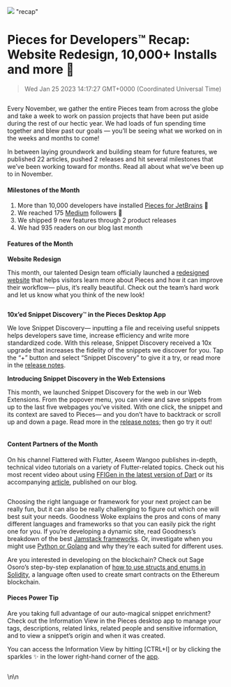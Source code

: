 ![](https://uploads-ssl.webflow.com/6143afec68f555387049efb3/63d139f65e242e8004465143_NovRecap_8f6a719e24d00080ea099057274cd60f_2000.png)
"recap"
# Pieces for Developers™ Recap: Website Redesign, 10,000+ Installs and more 👀
> Wed Jan 25 2023 14:17:27 GMT+0000 (Coordinated Universal Time)
<figure class="w-richtext-figure-type-image w-richtext-align-center" data-rt-type="image" data-rt-align="center">
    <div><img alt=""
              src="https://uploads-ssl.webflow.com/6143afec68f555387049efb3/638e63498eeabb853fe86f75_ezgif_com-gif-maker38_c78a89ee31defa34ab3094682caa3e67_800.png"/>
    </div>
</figure><p>Every November, we gather the entire Pieces team from across the globe and take a week to work on passion
    projects that have been put aside during the rest of our hectic year. We had loads of fun spending time together and
    blew past our goals — you’ll be seeing what we worked on in the weeks and months to come!</p><p>In between laying
    groundwork and building steam for future features, we published 22 articles, pushed 2 releases and hit several
    milestones that we’ve been working toward for months. Read all about what we’ve been up to in November.</p><h4
    id="4g83u">Milestones of the Month</h4><ol type="1">
    <li>More than 10,000 developers have installed <a
        href="https://plugins.jetbrains.com/plugin/17328-pieces--save-search-share--reuse-code-snippets/"
        target="_blank" rel="noopener noreferrer">Pieces for JetBrains</a> 🎊
    </li>
    <li>We reached 175 <a href="https://pieces.medium.com/" target="_blank"
                          rel="noopener noreferrer">Medium</a> followers 📰
    </li>
    <li>We shipped 9 new features through 2 product releases</li>
    <li>We had 935 readers on our blog last month</li>
</ol><h4 id="9iip5">Features of the Month</h4><p><strong>Website Redesign</strong></p><p>This month, our talented Design
    team officially launched a <a href="https://code.pieces.app/" target="_blank" rel="noopener noreferrer">redesigned
        website</a> that helps visitors learn more about Pieces and how it can improve their workflow— plus, it’s really
    beautiful. Check out the team’s hard work and let us know what you think of the new look!</p><figure
    class="w-richtext-figure-type-image w-richtext-align-center" data-rt-type="image" data-rt-align="center">
    <div><img alt=""
              src="https://uploads-ssl.webflow.com/6143afec68f555387049efb3/638e63498eeabbca26e86f74_ezgif_com-gif-maker_64f4e188f8e85738ffb69babba551744.gif"/>
    </div>
</figure><p><strong>10x’ed Snippet Discovery</strong>™<strong> in the Pieces Desktop App</strong></p><p>We love Snippet
    Discovery— inputting a file and receiving useful snippets helps developers save time, increase efficiency and write
    more standardized code. With this release, Snippet Discovery received a 10x upgrade that increases the fidelity of
    the snippets we discover for you. Tap the “+” button and select “Snippet Discovery” to give it a try, or read more
    in the <a
        href="https://code.pieces.app/updates/pieces-desktop-app-194-pieces-os-300-10xd-snippet-discovery-ui-improvements-and-more"
        target="_blank" rel="noopener noreferrer">release notes</a>.</p><p><strong>Introducing Snippet Discovery in the
    Web Extensions</strong></p><p>This month, we launched Snippet Discovery for the web in our Web Extensions. From the
    popover menu, you can view and save snippets from up to the last five webpages you’ve visited. With one click, the
    snippet and its context are saved to Pieces— and you don’t have to backtrack or scroll up and down a page. Read more
    in the <a
        href="https://code.pieces.app/updates/pieces-chrome-extension-250-biggest-update-of-2022-you-dont-want-to-miss-this"
        target="_blank" rel="noopener noreferrer">release notes</a>; then go try it out!</p><figure
    class="w-richtext-figure-type-image w-richtext-align-center" data-rt-type="image" data-rt-align="center">
    <div><img alt=""
              src="https://uploads-ssl.webflow.com/6143afec68f555387049efb3/638e63498eeabb1c3ae86f7a_Untitled_d0bf34104ed1b22d0b72ec5095408d35_800.png"/>
    </div>
</figure><h4 id="7gnof">Content Partners of the Month</h4><p>On his channel Flattered with Flutter, Aseem Wangoo
    publishes in-depth, technical video tutorials on a variety of Flutter-related topics. Check out his most recent
    video about using <a href="https://www.youtube.com/watch?v=VIbBuPl5oxA&amp;t=1s" target="_blank"
                         rel="noopener noreferrer">FFIGen in the latest version of Dart</a> or its accompanying <a
        href="https://code.pieces.app/blog/using-ffigen-in-dart-218" target="_blank"
        rel="noopener noreferrer">article</a>, published on our blog.</p><figure
    class="w-richtext-figure-type-image w-richtext-align-center" data-rt-type="image" data-rt-align="center">
    <div><img alt=""
              src="https://uploads-ssl.webflow.com/6143afec68f555387049efb3/638e63498eeabbc3dde86f73_image191_9e535c6270bb229e099871a76af07b83_800.png"/>
    </div>
</figure><p>Choosing the right language or framework for your next project can be really fun, but it can also be really
    challenging to figure out which one will best suit your needs. Goodness Woke explains the pros and cons of many
    different languages and frameworks so that you can easily pick the right one for you. If you’re developing a dynamic
    site, read Goodness’s breakdown of the best <a
        href="https://code.pieces.app/blog/best-jamstack-frameworks-for-developing-static-and-dynamic-sites"
        target="_blank" rel="noopener noreferrer">Jamstack frameworks</a>. Or, investigate when you might use <a
        href="https://code.pieces.app/blog/python-vs-golang" target="_blank" rel="noopener noreferrer">Python or
        Golang</a> and why they’re each suited for different uses.</p><p>Are you interested in developing on the
    blockchain? Check out Sage Osoro’s step-by-step explanation of <a
        href="https://code.pieces.app/blog/understanding-structs-and-enums-in-solidity" target="_blank"
        rel="noopener noreferrer">how to use structs and enums in Solidity</a>, a language often used to create smart
    contracts on the Ethereum blockchain.</p><h4 id="cjp3u">Pieces Power Tip</h4><p>Are you taking full advantage of our
    auto-magical snippet enrichment? Check out the Information View in the Pieces desktop app to manage your tags,
    descriptions, related links, related people and sensitive information, and to view a snippet’s origin and when it
    was created.</p><p>You can access the Information View by hitting [CTRL+I] or by clicking the sparkles ✨ in the
    lower right-hand corner of the <a href="https://code.pieces.app/desktop/features" target="_blank"
                                      rel="noopener noreferrer">app</a>.</p><figure
    class="w-richtext-figure-type-image w-richtext-align-center" data-rt-type="image" data-rt-align="center">
    <div><img alt=""
              src="https://uploads-ssl.webflow.com/6143afec68f555387049efb3/638e63498eeabb22bfe86f7c_Group1489_b031c4ee2aada2b60e5a6d31e71eeb3d_800.png"/>
    </div>
</figure>\n\n    <figure data-rt-type="video"
